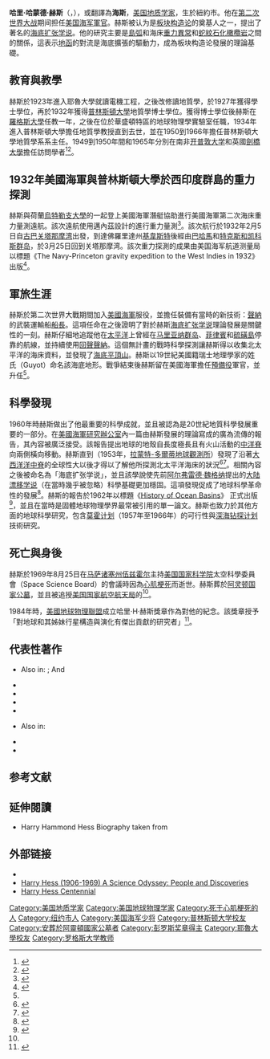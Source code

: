 {{noteTA
|1=zh-cn:地幔; zh-tw:地函; zh-hk:地幔;
|2=zh-cn:美国海军研究总署; zh-tw:美國海軍研究署;
|3=zh-hans:洋中脊;zh-hk:洋中脊;zh-tw:中洋脊;
|G1=地名
}}
{{Infobox Scientist
|name              = 哈里·哈蒙德·赫斯
|image             = Hess.gif
|image_size        = 150px
|caption           = 擔任{{link-en|约翰逊角号货船 (AP-172)| USS Cape Johnson (AP-172)|约翰逊角号货船}}船長時的赫斯
|birth_date        = {{birth date|1906|5|24}}
|birth_place       = {{USA-1896}}[[纽约州|纽约州]][[纽约市|纽约市]]
|death_date        = {{death date and age|1969|8|25|1906|5|24}}
|death_place       = {{USA}}[[马萨诸塞州|马萨诸塞州]][[伍兹霍尔|伍兹霍尔]]
|residence         = 
|citizenship       = 
|nationality       = {{USA}}
|ethnicity         = 
|field             = [[地质学|地质学]]
|work_institutions = 
|alma_mater        = [[耶魯大學|耶魯大學]]<br />[[普林斯顿大学|普林斯顿大学]]
|doctoral_advisor  = {{link-en|亞瑟·弗朗西斯·巴丁頓|Arthur Francis Buddington}}
|doctoral_students = [[约翰·图佐·威尔逊|约翰·图佐·威尔逊]]<ref>{{cite web
 | url = http://pubs.usgs.gov/gip/dynamic/Wilson.html
 | title = J. Tuzo Wilson: Discovering transforms and hotspots
 | publisher = USGS
 | work = 
 | accessdate = 2014-07-13
 | archive-date = 2014-10-24
 | archive-url = https://web.archive.org/web/20141024041254/http://pubs.usgs.gov/gip/dynamic/Wilson.html
 | dead-url = no
 }}</ref><br />
{{link-en|隆納·奧克斯堡|Ronald Oxburgh}}
|known_for         = 
|author_abbrev_bot = 
|author_abbrev_zoo = 
|influences        = {{link-en|菲利克斯·安德里斯·韋寧·邁內茲|Felix Andries Vening Meinesz}}<ref>{{cite book |first=H. |last=Frankel |chapter=The Continental Drift Debate |title=Scientific Controversies: Case Solutions in the resolution and closure of disputes in science and technology |editor=H.T. Engelhardt Jr and A.L. Caplan |publisher=Cambridge University Press |year=1987 |url=http://books.google.com/?id=lp_n-Ng-hhoC&pg=PA203&lpg=PA203&dq=Scientific+Controversies:+Case+Solutions+in+the+resolution+and+closure+of+disputes+in+science+and+technology.+continental+drift+debate#v=onepage&q&f=false |isbn=978-0-521-27560-6}}</ref>
|influenced        = 
|prizes            = {{link-en|彭羅斯獎章得主列表|List of Penrose Medal winners|彭罗斯奖章}}
|religion          = 
|footnotes         = 
|signature         =
}}

'''哈里·哈蒙德·赫斯'''（{{lang-en|Harry Hammond Hess}}，{{bd|1906年|5月24日|1969年|8月25日}}），或翻譯為'''海斯'''，[[美国|美国]][[地质学家|地质学家]]，生於紐約市。他在[[第二次世界大战|第二次世界大战]]期间担任[[美国海军|美国海军]][[軍官|軍官]]。赫斯被认为是[[板块构造论|板块构造论]]的奠基人之一，提出了著名的[[海底扩张学说|海底扩张学说]]。他的研究主要是[[島弧|島弧]]和海床[[重力異常|重力異常]]和[[蛇紋岩|蛇紋石化]][[橄欖岩|橄欖岩]]之間的關係，這表示[[地函|地函]]的對流是海底擴張的驅動力，成為板块构造论發展的理論基礎。

==教育與教學==
赫斯於1923年進入耶魯大學就讀電機工程，之後改修讀地質學，於1927年獲得學士學位，再於1932年獲得[[普林斯頓大學|普林斯頓大學]]地質學博士學位。獲得博士學位後赫斯在[[羅格斯大學|羅格斯大學]]任教一年，之後在位於華盛頓特區的{{link-en|卡內基研究所|Carnegie Institution for Science}}地球物理學實驗室任職，1934年進入普林斯頓大學擔任地質學教授直到去世，並在1950到1966年擔任普林斯頓大學地質學系系主任。1949到1950年間和1965年分別在南非[[开普敦大学|开普敦大学]]和英國[[劍橋大學|劍橋大學]]擔任訪問學者<ref name=Holland>{{Cite web |url=http://www.minsocam.org/ammin/AM59/AM59_415.pdf |title=Memorial of Harry Hammond Hess, May 24, 1906-August 25, 1969 |accessdate=2014-07-13 |archive-date=2012-07-23 |archive-url=https://web.archive.org/web/20120723200607/http://www.minsocam.org/ammin/AM59/AM59_415.pdf |dead-url=no }}</ref><ref name=Arligton>{{Cite web |url=http://www.arlingtoncemetery.net/hhhess.htm |title=Harry Hammond Hess Rear Admiral, United States Navy |accessdate=2014-07-13 |archive-date=2014-07-14 |archive-url=https://web.archive.org/web/20140714185855/http://www.arlingtoncemetery.net/hhhess.htm |dead-url=no }}</ref>。

==1932年美國海軍與普林斯頓大學於西印度群島的重力探測==
赫斯與荷蘭[[烏特勒支大學|烏特勒支大學]]的{{link-en|菲利克斯·安德里斯·韋寧·邁內茲|Felix Andries Vening Meinesz}}一起登上美國海軍潛艇{{link-en|USS S-48|USS S-48 (SS-159)}}協助進行美國海軍第二次海床重力量測遠航。該次遠航使用邁內茲設計的{{link-en|重力儀|Gravimeter}}進行重力量測<ref name=Rickover>{{cite book| last =Duncan| first =Francis| title =Rickover: The Struggle for Excellence| publisher =Naval Institute Press| date =2012| isbn =978-1591142218}}</ref>。該次航行於1932年2月5日自[[古巴|古巴]][[关塔那摩湾|关塔那摩湾]]出發，到達佛羅里達州[[基韋斯特_(佛羅里達州)|基韋斯特]]後經由[[巴哈馬|巴哈馬]]和[[特克斯和凯科斯群岛|特克斯和凯科斯群岛]]，於3月25日回到关塔那摩湾。該次重力探測的成果由美国海军航道测量局以標題《The Navy-Princeton gravity expedition to the West Indies in 1932》出版<ref>{{Cite web |url=http://siris-libraries.si.edu/ipac20/ipac.jsp?uri=full=3100001~!210409!0 |title=The Navy-Princeton gravity expedition to the West Indies in 1932 |accessdate=2014-07-13 |archive-date=2012-02-23 |archive-url=https://web.archive.org/web/20120223193450/http://siris-libraries.si.edu/ipac20/ipac.jsp?uri=full=3100001~!210409!0 |dead-url=no }}</ref>。

==軍旅生涯==
赫斯於第二次世界大戰期間加入[[美國海軍|美國海軍]]服役，並擔任裝備有當時的新技術：[[聲納|聲納]]的武裝運輸船{{link-en|约翰逊角号货船 (AP-172)| USS Cape Johnson (AP-172)|约翰逊角号货船}}[[船長|船長]]。這項任命在之後證明了對於赫斯[[海底扩张学说|海底扩张学说]]理論發展是關鍵性的一刻。赫斯仔細地追蹤他在[[太平洋|太平洋]]上曾經在[[马里亚纳群岛|马里亚纳群岛]]、[[菲律賓|菲律賓]]和[[硫磺島|硫磺島]]停靠的航線，並持續使用[[回音测深术|回聲聲納]]。這個無計畫的戰時科學探測讓赫斯得以收集北太平洋的海床資料，並發現了[[海底平頂山|海底平頂山]]。赫斯以19世紀美國籍瑞士地理學家{{link-en|阿諾德·亨利·居約|Arnold Henry Guyot}}的姓氏（Guyot）命名該海底地形。戰爭結束後赫斯留在美國海軍擔任[[美國海軍預備役|預備役]]軍官，並升任{{link-en|海軍少將 (美國)|Rear admiral (United States)|海軍少將}}<ref name=Arligton />。

==科學發現==
1960年時赫斯做出了他最重要的科學成就，並且被認為是20世紀地質科學發展重要的一部分。在[[美國海軍研究辦公室|美國海軍研究辦公室]]內一篇由赫斯發展的理論寫成的廣為流傳的報告，其內容被廣泛接受。該報告提出地球的地殼自長度極長且有火山活動的[[中洋脊|中洋脊]]向兩側橫向移動。赫斯直到{{link-en|布鲁斯·希森|Bruce C. Heezen}}（1953年，[[拉蒙特-多爾蒂地球觀測所|拉蒙特-多爾蒂地球觀測所]]）發現了沿著[[大西洋洋中脊|大西洋洋中脊]]的全球性大{{link-en|裂縫 (地質學)|Rift|裂隙}}以後才得以了解他所探測北太平洋海床的狀況<ref>{{Cite journal |title=Seismic-refraction measurements in the Atlantic Ocean basins, in the Mediterranean Sea, on the Mid-Atlantic Ridge, and in the Norwegian Sea |first=John |last=Ewing |first2=Maurice |last2=Ewing |doi=10.1130/0016-7606(1959)70[291:SMITAO]2.0.CO;2 |journal=Geological Society of America Bulletin |date=March 1959 |volume=70 |issue=3 |pages=291–318 |bibcode = 1959GSAB...70..291E }}</ref><ref>{{Cite journal |doi=10.1038/scientificamerican1060-98 |last=Heezen |first=B. C. |year=1960 |title=The rift in the ocean floor |url=https://archive.org/details/sim_scientific-american_1960-10_203_4/page/98 |journal=Scientific American |volume=203 |pages=98–110 |issue=4}}</ref>。相關內容之後被命名為「海底扩张学说」，並且該學說使先前[[阿尔弗雷德·魏格纳|阿尔弗雷德·魏格纳]]提出的[[大陆漂移学说|大陆漂移学说]]（在當時幾乎被忽略）科學基礎更加穩固。這項發現促成了地球科學革命性的發展<ref>{{Cite journal |first=J. Tuzo |last=Wilson |date= December 1968 |title=A Revolution in Earth Science |journal=Geotimes |volume=13 |issue=10 |pages=10–16 |place=Washington DC}}</ref>。赫斯的報告於1962年以標題《[http://repositories.cdlib.org/sio/lib/23 History of Ocean Basins]{{Wayback|url=http://repositories.cdlib.org/sio/lib/23 |date=20091016025000 }}》 正式出版<ref>{{Cite book |first=H. H. |last=Hess |chapterurl=http://www.mantleplumes.org/WebDocuments/Hess1962.pdf |chapter=History of Ocean Basins |date=November 1, 1962 |title=Petrologic studies: a volume in honor of A. F. Buddington |editor=A. E. J. Engel, Harold L. James, and B. F. Leonard |place=Boulder, CO |publisher=Geological Society of America |pages=599–620 |access-date=2014-07-13 |archive-date=2016-07-05 |archive-url=https://web.archive.org/web/20160705041124/http://www.mantleplumes.org/WebDocuments/Hess1962.pdf |dead-url=no }}</ref>，並且在當時是固體地球物理學界最常被引用的單一論文。赫斯也致力於其他方面的地球科學研究，包含[[莫霍计划|莫霍计划]]（1957年至1966年）的可行性與[[深海钻探计划|深海钻探计划]]技術研究。

==死亡與身後==
赫斯於1969年8月25日在[[马萨诸塞州|马萨诸塞州]][[伍兹霍尔|伍兹霍尔]]主持[[美国国家科学院|美国国家科学院]]太空科學委員會（Space Science Board）的會議時因為[[心肌梗死|心肌梗死]]而逝世。赫斯葬於[[阿灵顿国家公墓|阿灵顿国家公墓]]，並且被追授[[美国国家航空航天局|美国国家航空航天局]]的{{link-en|美國國家航空暨太空總署傑出公共服務獎章|NASA Distinguished Public Service Medal|傑出公共服務獎章}}<ref name=Holland />。

1984年時，[[美國地球物理聯盟|美國地球物理聯盟]]成立哈里·H·赫斯獎章作為對他的紀念。該獎章授予「對地球和其姊妹行星構造與演化有傑出貢獻的研究者」<ref>{{cite web|url=http://www.agu.org/about/honors/union/hess/|title=Harry H. Hess Medal|publisher=[[美國地球物理聯盟|American Geophysical Union]]|accessdate=12 December 2009|archive-date=2011-06-06|archive-url=https://web.archive.org/web/20110606132223/http://www.agu.org/about/honors/union/hess/|dead-url=no}}</ref>。

==代表性著作==
* {{Cite journal |doi=10.2475/ajs.244.11.772 |last=Hess |first=H.H. |year=1946 |title=Drowned ancient islands of the Pacific basin |journal=Am. J. Sci. |volume=244 |pages=772–91 |issue=11 }} Also in: {{Cite journal |last=Hess |first=H.H. |year=1947 |journal=International Hydrographic Review |volume=24 |pages=81–91 }} ; And {{Cite journal |last=Hess |first=H.H. |year=1948 |journal=Smithsonian Institution, Annual Report for 1947 |pages=281–300 }}
* {{Cite book |last=Hess |first=H.H. |year=1953 |last2=Maxwell |first2=J. C. |chapter=Major structural features of the south-west Pacific: a preliminary interpretation of H. O. 5484, bathymetric chart, New Guinea to New Zealand. |title=Proceedings of the 7th Pacific Science Congress: Held at Auckland and Christchurch, New Zealand, 1949 |pages=14–17  |place=Wellington |publisher=Harry H. Tombs, Ltd |volume=2 }}
* {{Cite book |last=Hess |first=H.H. |year=1954 |chapter=Geological hypotheses and the Earth's crust under the oceans |title=A Discussion on the Floor of the Atlantic Ocean |pages=341–48 |series=Proceedings of the Royal Society of London, Series A |volume=222 |issue=1150 }}
* {{Cite journal |last=Hess |first=H.H. |year=1955 |title=The oceanic crust |journal=Journal of Marine Research |volume=14 |pages=423–39 }}
* {{Cite journal |last=Hess |first=H.H. |year=1955 |chapter=Serpentines, orogeny and epeirogeny |title=Crust of the Earth |editor=A. W. Poldervaart |pages=391–407 |series=Geological Society of America, Special Paper No. 62 (Symposium) |place=New York |publisher=The Society }}
* {{Cite journal |last=Hess |first=H.H. |year=1959 |title=The AMSOC hole to the Earth's mantle |journal=Transactions American Geophysical Union |volume=40 |pages=340–345 }} Also in: {{Cite journal |last=Hess |first=H.H. |year=1960 |journal=Am. Scientist |volume=47 |pages=254–263 }}
* {{Cite journal |last=Hess |first=H.H. |year=1960 |chapter=Nature of great oceanic ridges |title=Preprints of the 1st International Oceanographic Congress (New York, August 31-September 12, 1959) |pages=33–34 |place=Washington |publisher=American Association for the Advancement of Science. (A) }}
* {{Cite journal |last=Hess |first=H.H. |year=1960 |title=Evolution of ocean basins |series=Report to Office of Naval Research. Contract No. 1858(10), NR 081-067 |pages=38 }}

== 参考文献 ==
{{Reflist}}

==延伸閱讀==
*Harry Hammond Hess Biography taken from {{cite book | author=Leitch, Alexander | title=A Princeton Companion | publisher=Princeton University Press | year=1978 | isbn=0-691-04654-9}}

==外部链接==
* {{Cite book |last=James |first=Harold L. |title=Harry Hammond Hess (1906-1969) |year=1973 |publisher=National Academy of Sciences |place=Washington D. C. |url=http://www.nasonline.org/publications/biographical-memoirs/memoir-pdfs/hess-harry.pdf |access-date=2014-07-13 |archive-date=2014-02-13 |archive-url=https://web.archive.org/web/20140213235344/http://www.nasonline.org/publications/biographical-memoirs/memoir-pdfs/hess-harry.pdf |dead-url=no }}
*[http://www.pbs.org/wgbh/aso/databank/entries/bohess.html Harry Hess (1906-1969) A Science Odyssey: People and Discoveries]{{Wayback|url=http://www.pbs.org/wgbh/aso/databank/entries/bohess.html |date=20100420020915 }} 
*[https://web.archive.org/web/20140717065534/http://www.princeton.edu/geosciences/about/publications/smilodon/SmiloSpg06.pdf Harry Hess Centennial]

{{Authority control}}
{{DEFAULTSORT:Hess, Harry Hammond}}

[[Category:美国地质学家|Category:美国地质学家]]
[[Category:美国地球物理学家|Category:美国地球物理学家]]
[[Category:死于心肌梗死的人|Category:死于心肌梗死的人]]
[[Category:纽约市人|Category:纽约市人]]
[[Category:美国海军少将|Category:美国海军少将]]
[[Category:普林斯顿大学校友|Category:普林斯顿大学校友]]
[[Category:安葬於阿靈頓國家公墓者|Category:安葬於阿靈頓國家公墓者]]
[[Category:彭罗斯奖章得主|Category:彭罗斯奖章得主]]
[[Category:耶魯大學校友|Category:耶魯大學校友]]
[[Category:罗格斯大学教师|Category:罗格斯大学教师]]